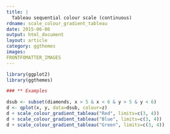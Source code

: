 ---
title: |
  Tableau sequential colour scale (continuous)
rdname: scale_colour_gradient_tableau
date: 2015-06-06
output: html_document
layout: article
category: ggthemes
images:
FRONTFOMATTER_IMAGES
---

```{r, echo = FALSE, message = FALSE}
library(ggplot2)
library(ggthemes)
```

```{r scale_colour_gradient_tableau, cache = TRUE}
### ** Examples

dsub <- subset(diamonds, x > 5 & x < 6 & y > 5 & y < 6)
d <- qplot(x, y, data=dsub, colour=z)
d + scale_colour_gradient_tableau("Red", limits=c(3, 4))
d + scale_colour_gradient_tableau("Blue", limits=c(3, 4))
d + scale_colour_gradient_tableau("Green", limits=c(3, 4))



```